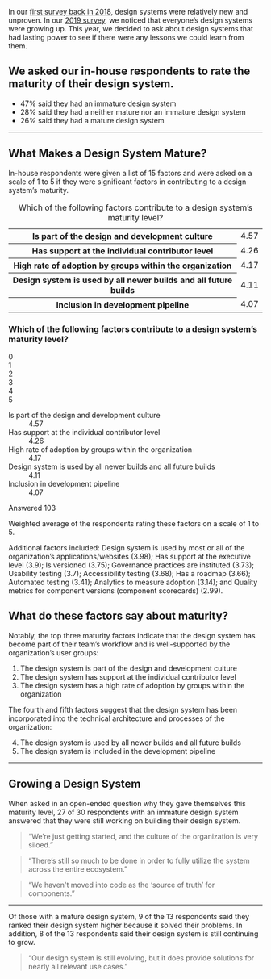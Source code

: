
<SectionHeader title="Design System Maturity" name="maturity">

In our [first survey back in 2018](https://designsystemssurvey.seesparkbox.com/2018/), design systems were relatively new and unproven. In our [2019 survey](https://designsystemssurvey.seesparkbox.com/2019/), we noticed that everyone’s design systems were growing up. This year, we decided to ask about design systems that had lasting power to see if there were any lessons we could learn from them.

</SectionHeader>

<div class="obj-max-width util-pad-vertical-lg util-pad-vertical-h1@md util-pad-vertical-h2@lg">
  <h2>We asked our in-house respondents to rate the maturity of their design system.</h2>
  <div class="util-font-size-lg">
    <ul>
      <li>47% said they had an immature design system</li>
      <li>28% said they had a neither mature nor an immature design system</li>
      <li>26% said they had a mature design system</li>
    </ul>
  </div>

  <hr />

  <h2>What Makes a Design System Mature?</h2>
  <p>In-house respondents were given a list of 15 factors and were asked on a scale of 1 to 5 if they were significant factors in contributing to a design system’s maturity.</p>

  <div class="cmp-chart-table">
    <table>
      <caption>Which of the following factors contribute to a design system’s maturity level?</caption>
      <tr>
        <th>Is part of the design and development culture</th>
        <td>4.57</td>
      </tr>
      <tr>
        <th>Has support at the individual contributor level</th>
        <td>4.26</td>
      </tr>
      <tr>
        <th>High rate of adoption by groups within the organization</th>
        <td>4.17</td>
      </tr>
      <tr>
        <th>Design system is used by all newer builds and all future builds</th>
        <td>4.11</td>
      </tr>
      <tr>
        <th>Inclusion in development pipeline</th>
        <td>4.07</td>
      </tr>
    </table>
  </div>
  
  <div aria-hidden="true" class="cmp-chart-section cmp-chart-section--is-animated js-watch" data-animate="cmp-chart-section--is-animating">
    <h3>Which of the following factors contribute to a design system’s maturity level?</h3>
    <div class="cmp-chart-range">
      <div class="cmp-chart-range__value">0</div>
      <div class="cmp-chart-range__value">1</div>
      <div class="cmp-chart-range__value">2</div>
      <div class="cmp-chart-range__value">3</div>
      <div class="cmp-chart-range__value">4</div>
      <div class="cmp-chart-range__value">5</div>
    </div>
    <dl class="cmp-chart" style="--range: 5;">
      <div class="cmp-chart__group"> 
        <dt class="cmp-chart__title">Is part of the design and development culture</dt>
        <dd class="cmp-chart__range">
          <span class="cmp-chart__data" style="--val: 4.57">
            <span class="cmp-chart__data-text">4.57</span>
          </span>
        </dd>
      </div>
      <div class="cmp-chart__group">
        <dt class="cmp-chart__title">Has support at the individual contributor level</dt>
        <dd class="cmp-chart__range">
          <span class="cmp-chart__data" style="--val: 4.26">
            <span class="cmp-chart__data-text">4.26</span>
          </span>
        </dd>
      </div>
      <div class="cmp-chart__group">
        <dt class="cmp-chart__title">High rate of adoption by groups within the organization</dt>
        <dd class="cmp-chart__range">
          <span class="cmp-chart__data" style="--val: 4.17">
            <span class="cmp-chart__data-text">4.17</span>
          </span>
        </dd>
      </div>
      <div class="cmp-chart__group">
        <dt class="cmp-chart__title">
          Design system is used by all newer builds and all future builds</dt>
        <dd class="cmp-chart__range">
          <span class="cmp-chart__data" style="--val: 4.11">
            <span class="cmp-chart__data-text">4.11</span>
          </span>
        </dd>
      </div>
      <div class="cmp-chart__group">
        <dt class="cmp-chart__title">Inclusion in development pipeline</dt>
        <dd class="cmp-chart__range">
          <span class="cmp-chart__data" style="--val: 4.07">
            <span class="cmp-chart__data-text">4.07</span>
          </span>
        </dd>
      </div>
    </dl>
  </div>

  <div class="cmp-answer">
    <p class="cmp-answer__badge">
      <span class="cmp-answer__label">Answered</span>
      <span class="cmp-answer__count">103</span>
    </p>
    <p class="cmp-answer__meta">
      Weighted average of the respondents rating these factors on a scale of 1 to 5.
    </p>
  </div>
  <p>Additional factors included: Design system is used by most or all of the organization’s applications/websites (3.98); Has support at the executive level (3.9); Is versioned (3.75); Governance practices are instituted (3.73); Usability testing (3.7); Accessibility testing (3.68); Has a roadmap (3.66); Automated testing (3.41); Analytics to measure adoption (3.14); and Quality metrics for component versions (component scorecards) (2.99).</p>
  <h2>What do these factors say about maturity?</h2>
  <p>Notably, the top three maturity factors indicate that the design system has become part of their team’s workflow and is well-supported by the organization’s user groups:</p>
  <ol>
    <li>The design system is part of the design and development culture</li>
    <li>The design system has support at the individual contributor level</li>
    <li>The design system has a high rate of adoption by groups within the organization</li>
  </ol>
  <p>The fourth and fifth factors suggest that the design system has been incorporated into the technical architecture and processes of the organization:</p>
  <ol start="4">
    <li>The design system is used by all newer builds and all future builds</li>
    <li>The design system is included in the development pipeline</li>
  </ol>
  <hr />
  <h2>Growing a Design System</h2>
  <p>When asked in an open-ended question why they gave themselves this maturity level, 27 of 30 respondents with an immature design system answered that they were still working on building their design system.</p>
  <blockquote>
    <p>“We’re just getting started, and the culture of the organization is very siloed.”</p>
  </blockquote>
  <blockquote>
    <p>“There’s still so much to be done in order to fully utilize the system across the entire ecosystem.”</p>
  </blockquote>
  <blockquote>
    <p>“We haven't moved into code as the ‘source of truth’ for components.”</p>
  </blockquote>
  <hr />
  <p>Of those with a mature design system, 9 of the 13 respondents said they ranked their design system higher because it solved their problems. In addition, 8 of the 13 respondents said their design system is still continuing to grow.</p>
  <blockquote>
    <p>“Our design system is still evolving, but it does provide solutions for nearly all relevant use cases.”</p>
  </blockquote>
</div>